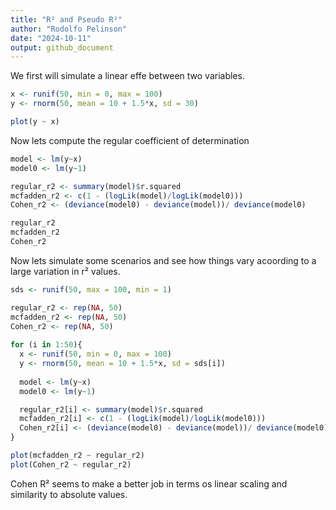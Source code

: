 ```yaml
---
title: "R² and Pseudo R²"
author: "Rodolfo Pelinson"
date: "2024-10-11"
output: github_document
---
```

We first will simulate a linear effe between two variables.

```r
x <- runif(50, min = 0, max = 100)
y <- rnorm(50, mean = 10 + 1.5*x, sd = 30)

plot(y ~ x)
```

Now lets compute the regular coefficient of determination
```r
model <- lm(y~x)
model0 <- lm(y~1)

regular_r2 <- summary(model)$r.squared
mcfadden_r2 <- c(1 - (logLik(model)/logLik(model0)))
Cohen_r2 <- (deviance(model0) - deviance(model))/ deviance(model0)

regular_r2
mcfadden_r2
Cohen_r2
```


Now lets simulate some scenarios and see how things vary acoording to a large variation in r² values.

```r
sds <- runif(50, max = 100, min = 1)

regular_r2 <- rep(NA, 50)
mcfadden_r2 <- rep(NA, 50) 
Cohen_r2 <- rep(NA, 50)
  
for (i in 1:50){
  x <- runif(50, min = 0, max = 100)
  y <- rnorm(50, mean = 10 + 1.5*x, sd = sds[i])
  
  model <- lm(y~x)
  model0 <- lm(y~1)

  regular_r2[i] <- summary(model)$r.squared
  mcfadden_r2[i] <- c(1 - (logLik(model)/logLik(model0)))
  Cohen_r2[i] <- (deviance(model0) - deviance(model))/ deviance(model0)
}

plot(mcfadden_r2 ~ regular_r2)
plot(Cohen_r2 ~ regular_r2)
```

Cohen R² seems to make a better job in terms os linear scaling and similarity to absolute values.
